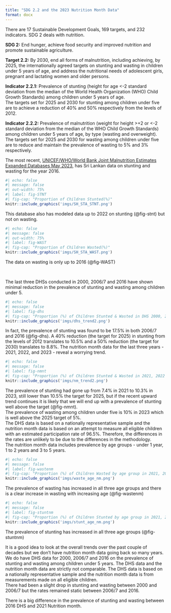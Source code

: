 ```yaml
---
title: "SDG 2.2 and the 2023 Nutrition Month Data"
format: docx
---
```


There are 17 Sustainable Development Goals, 169 targets, and 232 indicators. SDG 2 deals with nutrition.

**SDG 2:** End hunger, achieve food security and improved nutrition and promote sustainable agriculture.  

**Target 2.2:** By 2030, end all forms of malnutrition, including achieving, by 2025, the internationally agreed targets on stunting and wasting in children under 5 years of age, and address the nutritional needs of adolescent girls, pregnant and lactating women and older persons.  


**Indicator 2.2.1:** Prevalence of stunting (height for age <-2 standard deviation from the median of the World Health Organization (WHO) Child Growth Standards) among children under 5 years of age.    
The targets set for 2025 and 2030 for stunting among children under five are to achieve a reduction of 40% and 50% respectively from the levels of 2012.

**Indicator 2.2.2:** Prevalence of malnutrition (weight for height >+2 or <-2 standard deviation from the median of the WHO Child Growth Standards) among children under 5 years of age, by type (wasting and overweight).   
The targets set for 2025 and 2030 for wasting among children under five are to reduce and maintain the prevalence of wasting to 5% and 3% respectively.  

The most recent, [UNICEF/WHO/World Bank Joint Malnutrition Estimates Expanded Databases May 2023](https://data.unicef.org/topic/nutrition/malnutrition/), has Sri Lankan data on stunting and wasting for the year 2016.

```r
#| echo: false
#| message: false
#| out-width: 75%
#| label: fig-STNT
#| fig-cap: "Proportion of Children Stunted(%)"
knitr::include_graphics('imgs/SH_STA_STNT.png')
```

This database also has modeled data up to 2022 on stunting (@fig-stnt) but not on wasting.  

```r
#| echo: false
#| message: false
#| out-width: 75%
#| label: fig-WAST
#| fig-cap: "Proportion of Children Wasted(%)"
knitr::include_graphics('imgs/SH_STA_WAST.png')
```
 The data on wasting is only up to 2016 (@fig-WAST)

\



The last three DHSs conducted in 2000, 2006/7 and 2016 have shown minimal reduction in the prevalence of stunting and wasting among children under 5.  

```r
#| echo: false
#| message: false
#| label: fig-dhs
#| fig-cap: "Proportion (%) of Children Stunted & Wasted in DHS 2000, 2006/7 & 2016"
knitr::include_graphics('imgs/dhs_trend2.png')
```


In fact, the prevalence of stunting was found to be 17.5% in both 2006/7 and 2016 (@fig-dhs). A 40% reduction (the target for 2025) in stunting from the levels of 2012 translates to 10.5% and a 50% reduction (the target for 2030) translates to 8.8%. The nutrition month data for the last three years - 2021, 2022, and 2023 - reveal a worrying trend.  

```r
#| echo: false
#| message: false
#| label: fig-nmnt
#| fig-cap: "Proportion (%) of Children Stunted & Wasted in 2021, 2022 & 2023 - Nutrition Month Data"
knitr::include_graphics('imgs/nm_trend2.png')
```

The prevalence of stunting had gone up from 7.4% in 2021 to 10.3% in 2023, still lower than 10.5% the target for 2025, but if the recent upward trend continues it is likely that we will end up with a prevalence of stunting well above the target (@fig-nmnt).  
The prevalence of wasting among children under five is 10% in 2023 which is well above the 2025 target of 5%.  
The DHS data is based on a nationally representative sample and the nutrition month data is based on an attempt to measure all eligible children with an estimated participation rate of 96.5%. Therefore, the differences in the rates are unlikely to be due to the differences in the methodology.  
The nutrition month data includes prevalence by age groups - under 1 year, 1 to 2 years and 3 to 5 years.   

```r
#| echo: false
#| message: false
#| label: fig-wastenm
#| fig-cap: "Proportion (%) of Children Wasted by age group in 2021, 2022 & 2023 - Nutrition Month Data"
knitr::include_graphics('imgs/waste_age_nm.png')
```

The prevalence of wasting has increased in all three age groups and there is a clear increase in wasting with increasing age (@fig-wastenm)  

```r
#| echo: false
#| message: false
#| label: fig-stuntnm
#| fig-cap: "Proportion (%) of Children Stunted by age group in 2021, 2022 & 2023 - Nutrition Month Data"
knitr::include_graphics('imgs/stunt_age_nm.png')
```

The prevalence of stunting has increased in all three age groups (@fig-stuntnm)








It is a good idea to look at the overall trends over the past couple of decades but we don't have nutrition month data going back so many years. We do have DHS data for 2000, 2006/7 and 2016 on the prevalence of stunting and wasting among children under 5 years. The DHS data and the nutrition month data are strictly not comparable. The DHS data is based on a nationally representative sample and the nutrition month data is from measurements made on all eligible children.  
There had been a slight drop in stunting and wasting between 2000 and 2006/7 but the rates remained static between 2006/7 and 2016.


There is a big difference in the prevalence of stunting and wasting between 2016 DHS and 2021 Nutrition month.




